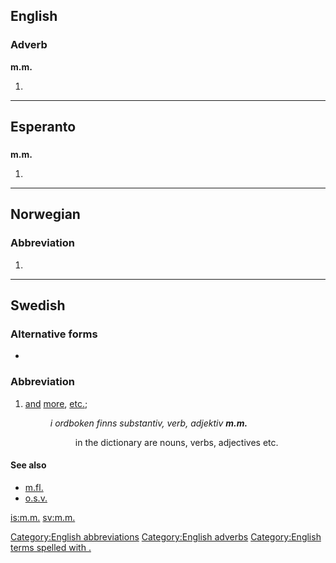 {{also|mm|Mm|MM|mm.|.mm|M&M}}
==English==

===Adverb===
'''m.m.'''

# {{abbreviation of|mutatis mutandis|lang=en}}

[[Category:English abbreviations]]
[[Category:English adverbs]]

[[Category:English terms spelled with .]]
----

==Esperanto==

==={{abbreviation-old|eo}}===
'''m.m.'''

# {{abbreviation of|marmejlo|lang=eo}}

----

==Norwegian==

===Abbreviation===
{{head|no|abbreviation}}

# {{abbreviation of|med mer|lang=no}}
----

==Swedish==

===Alternative forms===
* {{l|sv|mm}}

===Abbreviation===
{{head|sv|abbreviation}}

# [[and]] [[more]], [[etc.]]; {{abbreviation of|[[med]] [[mera]]|lang=sv}}
#: ''i ordboken finns substantiv, verb, adjektiv '''m.m.'''''
#:: in the dictionary are nouns, verbs, adjectives etc.

====See also====
* [[m.fl.]]
* [[o.s.v.]]

[[is:m.m.]]
[[sv:m.m.]]